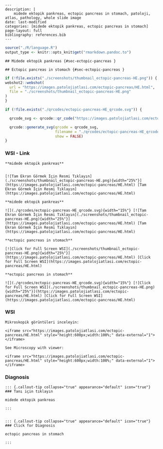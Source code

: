 
```comment
---
description: |
    midede ektopik pankreas, ectopic pancreas in stomach, patoloji, atlas, pathology, whole slide image
date: last-modified
categories: [midede ektopik pankreas, ectopic pancreas in stomach]
page-layout: full
bibliography: references.bib
---
```



```r
source("./R/language.R")
output_type <- knitr::opts_knit$get("rmarkdown.pandoc.to")
```


```asis
## Midede ektopik pankreas {#sec-ectopic-pancreas }
```


```asis
## Ectopic pancreas in stomach {#sec-ectopic-pancreas }
```






```r
if (!file.exists("./screenshots/thumbnail_ectopic-pancreas-HE.png")) {
webshot2::webshot(
  url = "https://images.patolojiatlasi.com/ectopic-pancreas/HE.html",
  file = "./screenshots/thumbnail_ectopic-pancreas-HE.png"
)
}
```



```r
if (!file.exists("./qrcodes/ectopic-pancreas-HE_qrcode.svg")) {

  qrcode_svg <- qrcode::qr_code("https://images.patolojiatlasi.com/ectopic-pancreas/HE.html")

  qrcode::generate_svg(qrcode = qrcode_svg,
                       filename = "./qrcodes/ectopic-pancreas-HE_qrcode.svg",
                       show = FALSE)
}
```











::::: panel-tabset


### WSI - Link








:::: {.content-hidden when-format="pdf"}


```asis

**midede ektopik pankreas**


[![Tam Ekran Görmek İçin Resmi Tıklayın](./screenshots/thumbnail_ectopic-pancreas-HE.png){width="25%"}](https://images.patolojiatlasi.com/ectopic-pancreas/HE.html) [Tam Ekran Görmek İçin Resmi Tıklayın](https://images.patolojiatlasi.com/ectopic-pancreas/HE.html)

```

::::


:::: {.content-visible when-format="pdf"}

```asis

**midede ektopik pankreas**

![](./qrcodes/ectopic-pancreas-HE_qrcode.svg){width="15%"} [![Tam Ekran Görmek İçin Resmi Tıklayın](./screenshots/thumbnail_ectopic-pancreas-HE.png){width="25%"}](https://images.patolojiatlasi.com/ectopic-pancreas/HE.html) [Tam Ekran Görmek İçin Resmi Tıklayın](https://images.patolojiatlasi.com/ectopic-pancreas/HE.html)

```



::::




:::: {.content-hidden when-format="pdf"}


```asis

**ectopic pancreas in stomach**

[![Click for Full Screen WSI](./screenshots/thumbnail_ectopic-pancreas-HE.png){width="25%"}](https://images.patolojiatlasi.com/ectopic-pancreas/HE.html) [Click for Full Screen WSI](https://images.patolojiatlasi.com/ectopic-pancreas/HE.html)

```

::::


:::: {.content-visible when-format="pdf"}

```asis

**ectopic pancreas in stomach**

![](./qrcodes/ectopic-pancreas-HE_qrcode.svg){width="15%"} [![Click for Full Screen WSI](./screenshots/thumbnail_ectopic-pancreas-HE.png){width="25%"}](https://images.patolojiatlasi.com/ectopic-pancreas/HE.html) [Click for Full Screen WSI](https://images.patolojiatlasi.com/ectopic-pancreas/HE.html)

```


::::







### WSI








```asis
Mikroskopik görüntüleri inceleyin:

<iframe src="https://images.patolojiatlasi.com/ectopic-pancreas/HE.html" style="height:600px;width:100%;" data-external="1"></iframe>

```





```asis

See Microscopy with viewer:

<iframe src="https://images.patolojiatlasi.com/ectopic-pancreas/HE.html" style="height:600px;width:100%;" data-external="1"></iframe>

```





### Diagnosis


```asis


::: {.callout-tip collapse="true" appearance="default" icon="true"}
### Tanı için tıklayın

midede ektopik pankreas

:::


```


```asis


::: {.callout-tip collapse="true" appearance="default" icon="true"}
### Click for Diagnosis

ectopic pancreas in stomach

:::

```









:::::








